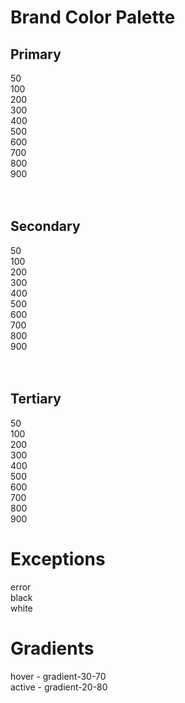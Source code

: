 
<Meta title="Documentation/Colors" />

# Brand Color Palette

<Unstyled>
    <h2>Primary</h2>
	<div className="flex flex-row gap-x-l text-white text-sm font-bold leading-6">
        <div className="w-2xl h-2xl rounded-lg flex items-center text-black justify-center shadow-lg bg-primary-50">
            50
        </div>
         <div className="w-2xl h-2xl rounded-lg flex items-center text-black justify-center shadow-lg bg-primary-100">
            100
        </div>
        <div className="w-2xl h-2xl rounded-lg flex items-center  text-black justify-center shadow-lg bg-primary-200">
            200
        </div>
       <div className="w-2xl h-2xl rounded-lg flex items-center  text-black justify-center shadow-lg bg-primary-300">
            300
        </div>
        <div className="w-2xl h-2xl rounded-lg flex items-center  text-black justify-center shadow-lg bg-primary-400">
            400
        </div>
        <div className="w-2xl h-2xl rounded-lg flex items-center justify-center shadow-lg bg-primary-500">
            500
        </div>
        <div className="w-2xl h-2xl rounded-lg flex items-center justify-center shadow-lg bg-primary-600">
            600
        </div>
        <div className="w-2xl h-2xl rounded-lg flex items-center justify-center shadow-lg bg-primary-700">
            700
        </div>
        <div className="w-2xl h-2xl rounded-lg flex items-center justify-center shadow-lg bg-primary-800">
            800
        </div>
        <div className="w-2xl h-2xl rounded-lg flex items-center justify-center shadow-lg bg-primary-900">
            900
        </div>
	</div>
    <br/><br/>
     <h2>Secondary</h2>
	<div className="flex flex-row gap-x-l text-white text-sm font-bold leading-6">
         <div className="w-2xl h-2xl rounded-lg flex items-center text-black justify-center shadow-lg bg-secondary-50">
            50
        </div>
         <div className="w-2xl h-2xl rounded-lg flex items-center text-black justify-center shadow-lg bg-secondary-100">
            100
        </div>
        <div className="w-2xl h-2xl rounded-lg flex items-center  text-black justify-center shadow-lg bg-secondary-300">
            200
        </div>
       <div className="w-2xl h-2xl rounded-lg flex items-center  text-black justify-center shadow-lg bg-secondary-300">
            300
        </div>
        <div className="w-2xl h-2xl rounded-lg flex items-center  text-black justify-center shadow-lg bg-secondary-400">
            400
        </div>
        <div className="w-2xl h-2xl rounded-lg flex items-center justify-center shadow-lg bg-secondary-500">
            500
        </div>
        <div className="w-2xl h-2xl rounded-lg flex items-center justify-center shadow-lg bg-secondary-600">
            600
        </div>
        <div className="w-2xl h-2xl rounded-lg flex items-center justify-center shadow-lg  bg-secondary-700">
            700
        </div>
        <div className="w-2xl h-2xl rounded-lg flex items-center justify-center shadow-lg  bg-secondary-800">
            800
        </div>
        <div className="w-2xl h-2xl rounded-lg flex items-center justify-center shadow-lg  bg-secondary-900">
            900
        </div>
    </div>
     <br/><br/>
    <h2>Tertiary</h2>
    <div className="flex flex-row gap-x-l text-white text-sm font-bold leading-6">
         <div className="w-2xl h-2xl rounded-lg flex items-center text-black justify-center shadow-lg bg-tertiary-50">
            50
        </div>
         <div className="w-2xl h-2xl rounded-lg flex items-center text-black justify-center shadow-lg bg-tertiary-100">
            100
        </div>
        <div className="w-2xl h-2xl rounded-lg flex items-center  text-black justify-center shadow-lg bg-tertiary-300">
            200
        </div>
       <div className="w-2xl h-2xl rounded-lg flex items-center  text-black justify-center shadow-lg bg-tertiary-300">
            300
        </div>
        <div className="w-2xl h-2xl rounded-lg flex items-center  text-black justify-center shadow-lg bg-tertiary-400">
            400
        </div>
        <div className="w-2xl h-2xl rounded-lg flex items-center justify-center shadow-lg bg-tertiary-500">
            500
        </div>
        <div className="w-2xl h-2xl rounded-lg flex items-center justify-center shadow-lg bg-tertiary-600">
            600
        </div>
        <div className="w-2xl h-2xl rounded-lg flex items-center justify-center shadow-lg  bg-tertiary-700">
            700
        </div>
        <div className="w-2xl h-2xl rounded-lg flex items-center justify-center shadow-lg  bg-tertiary-800">
            800
        </div>
        <div className="w-2xl h-2xl rounded-lg flex items-center justify-center shadow-lg  bg-tertiary-900">
            900
        </div>
    </div>
</Unstyled>

# Exceptions

<Unstyled>
	<div className="flex flex-row gap-x-l text-white text-sm font-bold leading-6">
		 <div className="w-2xl h-2xl rounded-lg flex items-center text-black justify-center shadow-lg bg-error">
            error
        </div>
		 <div className="w-2xl h-2xl rounded-lg flex items-center text-white justify-center shadow-lg bg-black">
            black
        </div>
		 <div className="w-2xl h-2xl rounded-lg flex items-center text-black justify-center shadow-lg bg-white">
            white
        </div>
	</div>
</Unstyled>

# Gradients

<Unstyled>
	<div className="flex flex-row gap-x-l text-white text-xs font-bold leading-6">
		<div className="w-[100px] h-[100px] rounded-lg flex items-center justify-center shadow-lg from-tertiary-500 to-primary-500 bg-gradient-to-r bg-gradient-30-70">
            hover - gradient-30-70
        </div>
		<div className="w-[100px] h-[100px] rounded-lg flex items-center justify-center shadow-lg from-tertiary-500 to-primary-500 bg-gradient-to-r bg-gradient-20-80">
            active - gradient-20-80
        </div>
	</div>
</Unstyled>